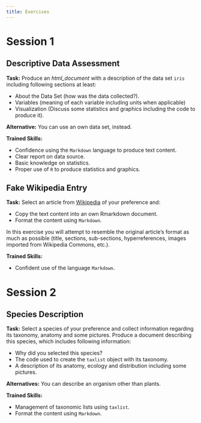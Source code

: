 ```yaml
---
title: Exercises
---
```



# Session 1

## Descriptive Data Assessment

**Task:** Produce an *html_document* with a description of the data set `iris`
including following sections at least:

- About the Data Set (how was the data collected?).
- Variables (meaning of each variable including units when applicable)
- Visualization (Discuss some statistics and graphics including the code to
  produce it).

**Alternative:** You can use an own data set, instead.

**Trained Skills:** 

- Confidence using the `Markdown` language to produce text content.
- Clear report on data source.
- Basic knowledge on statistics.
- Proper use of `R` to produce statistics and graphics.

## Fake Wikipedia Entry

**Task:** Select an article from [Wikipedia](https://en.wikipedia.org/) of your
preference and:

- Copy the text content into an own Rmarkdown document.
- Format the content using `Markdown`.

In this exercise you will attempt to resemble the original article's format as
much as possible (title, sections, sub-sections,   hyperreferences, images
imported from Wikipedia Commons, etc.).

**Trained Skills:**

- Confident use of the language `Markdown`.


# Session 2


## Species Description

**Task:** Select a species of your preference and collect information regarding
its taxonomy, anatomy and some pictures. Produce a document describing this
species, which includes following information:

- Why did you selected this species?
- The code used to create the `taxlist` object with its taxonomy.
- A description of its anatomy, ecology and distribution including some
  pictures.

**Alternatives:** You can describe an organism other than plants.

**Trained Skills:**

- Management of taxonomic lists using `taxlist`.
- Format the content using `Markdown`.

<!--

## Reshaping Tables

- From DB-list to cross table...


# Session 3

## Description of a Taxonomic List

**Task:** Select a Family from the distributed species list and produce the
respective subset and describe it in text mentioning following aspects:

- Source of the taxonomic list
- Name of the selected family
- Number of genera
- Number of species
- A barplot of number of species per genera

In this exercise you should attempt to use in-line code chunks. 

**Alternative:** Use diverse data sets distributed as `taxlist` objects.

**Trained Skills:**

- Management of taxonomic lists using `taxlist`.
- Descriptive statistics applied to taxonomic lists.

## Description of a Set of Vegetation Plots

Subset and description of the whole object.

# Session 4

## Describing Plant Communities

Classification and descriptive Statistics on the basis of environmental
parameters

On the basis of taxonomy

## Pooling Taxa and Plots

Aggregate taxa to the genus rank and compare plots

Aggregate plots to groups and compare 



# Session 5

## Finding Patterns

Ordination assessment and some regression models

## Describing own classifications

Classify by a selected method and describe groups.

-->
